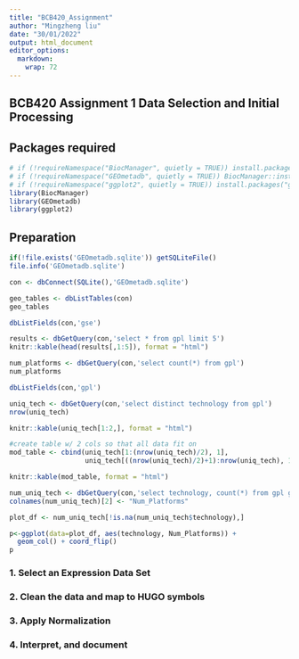 ```yaml
---
title: "BCB420_Assignment"
author: "Mingzheng liu"
date: "30/01/2022"
output: html_document
editor_options: 
  markdown: 
    wrap: 72
---
```

 BCB420 Assignment 1 Data Selection and Initial Processing
---

## Packages required

```r
# if (!requireNamespace("BiocManager", quietly = TRUE)) install.packages("BiocManager")
# if (!requireNamespace("GEOmetadb", quietly = TRUE)) BiocManager::install("GEOmetadb")
# if (!requireNamespace("ggplot2", quietly = TRUE)) install.packages("ggplot2")
library(BiocManager)
library(GEOmetadb)
library(ggplot2)
```
## Preparation
```r
if(!file.exists('GEOmetadb.sqlite')) getSQLiteFile()
file.info('GEOmetadb.sqlite')

con <- dbConnect(SQLite(),'GEOmetadb.sqlite')

geo_tables <- dbListTables(con)
geo_tables

dbListFields(con,'gse')

results <- dbGetQuery(con,'select * from gpl limit 5')
knitr::kable(head(results[,1:5]), format = "html")

num_platforms <- dbGetQuery(con,'select count(*) from gpl')
num_platforms

dbListFields(con,'gpl')

uniq_tech <- dbGetQuery(con,'select distinct technology from gpl')
nrow(uniq_tech)

knitr::kable(uniq_tech[1:2,], format = "html")

#create table w/ 2 cols so that all data fit on 
mod_table <- cbind(uniq_tech[1:(nrow(uniq_tech)/2), 1],
                   uniq_tech[((nrow(uniq_tech)/2)+1):nrow(uniq_tech), 1])

knitr::kable(mod_table, format = "html")

num_uniq_tech <- dbGetQuery(con,'select technology, count(*) from gpl group by technology')
colnames(num_uniq_tech)[2] <- "Num_Platforms"

plot_df <- num_uniq_tech[!is.na(num_uniq_tech$technology),]

p<-ggplot(data=plot_df, aes(technology, Num_Platforms)) +
  geom_col() + coord_flip()
p
```



### 1. Select an Expression Data Set

### 2. Clean the data and map to HUGO symbols

### 3. Apply Normalization

### 4. Interpret, and document



